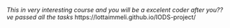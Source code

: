 
*This in very interesting course and you will be a excelent coder after you??ve passed all the tasks*
https://lottaimmeli.github.io/IODS-project/